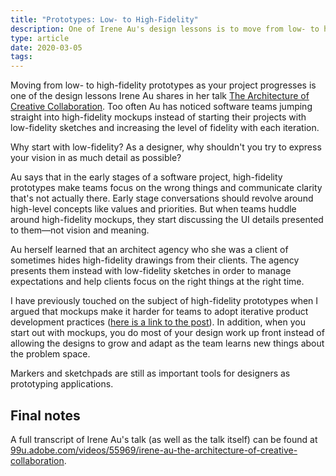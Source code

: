 ```yaml
---
title: "Prototypes: Low- to High-Fidelity"
description: One of Irene Au's design lessons is to move from low- to high-fidelity prototypes as your project progresses.
type: article
date: 2020-03-05
tags:
---
```


Moving from low- to high-fidelity prototypes as your project progresses is one of the design lessons Irene Au shares in her talk [The Architecture of Creative Collaboration](https://youtu.be/y0rNnnW1PgQ?t=338). Too often Au has noticed software teams jumping straight into high-fidelity mockups instead of starting their projects with low-fidelity sketches and increasing the level of fidelity with each iteration.

Why start with low-fidelity? As a designer, why shouldn't you try to express your vision in as much detail as possible?

Au says that in the early stages of a software project, high-fidelity prototypes make teams focus on the wrong things and communicate clarity that's not actually there. Early stage conversations should revolve around high-level concepts like values and priorities. But when teams huddle around high-fidelity mockups, they start discussing the UI details presented to them—not vision and meaning.

Au herself learned that an architect agency who she was a client of sometimes hides high-fidelity drawings from their clients. The agency presents them instead with low-fidelity sketches in order to manage expectations and help clients focus on the right things at the right time.

I have previously touched on the subject of high-fidelity prototypes when I argued that mockups make it harder for teams to adopt iterative product development practices ([here is a link to the post](/posts/skip-mockups-when-building-skateboards/)). In addition, when you start out with mockups, you do most of your design work up front instead of allowing the designs to grow and adapt as the team learns new things about the problem space.

Markers and sketchpads are still as important tools for designers as prototyping applications.

## Final notes

A full transcript of Irene Au's talk (as well as the talk itself) can be found at [99u.adobe.com/videos/55969/irene-au-the-architecture-of-creative-collaboration](https://99u.adobe.com/videos/55969/irene-au-the-architecture-of-creative-collaboration).
